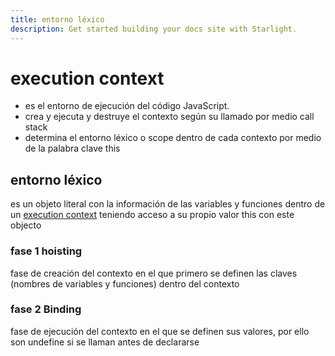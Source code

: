 ```yaml
---
title: entorno léxico
description: Get started building your docs site with Starlight.
---
```


# execution context
- es el entorno de ejecución del código JavaScript. 
- crea y ejecuta y destruye el contexto según su llamado por medio call stack
- determina el entorno léxico o scope dentro de cada contexto por medio de la palabra clave this


## entorno léxico
es un objeto literal con la información de las variables y funciones dentro de un [execution context](#execution-context) 
teniendo acceso a su propio valor this con este objecto

### fase 1 hoisting 
fase de creación del contexto en el que primero se definen las claves (nombres de variables y funciones) dentro del contexto

### fase 2 Binding
fase de ejecución del contexto en el que se definen sus valores, por ello son undefine si se llaman antes de declararse